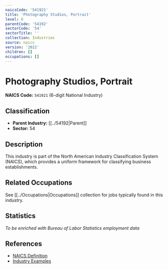 ```yaml
---
naicsCode: '541921'
title: 'Photography Studios, Portrait'
level: 6
parentCode: '54192'
sectorCode: '54'
sectorTitle: ''
collection: Industries
source: naics
version: '2022'
children: []
occupations: []
---
```

# Photography Studios, Portrait

**NAICS Code:** `541921` (6-digit National Industry)

## Classification

- **Parent Industry:** [[../54192|Parent]]
- **Sector:** 54

## Description

This industry is part of the North American Industry Classification System (NAICS), which provides a uniform framework for classifying business establishments.

## Related Occupations

See [[../Occupations|Occupations]] collection for jobs typically found in this industry.

## Statistics

*To be enriched with Bureau of Labor Statistics employment data*

## References

- [NAICS Definition](https://www.census.gov/naics/)
- [Industry Examples](https://www.census.gov/naics/2022NAICS/)
